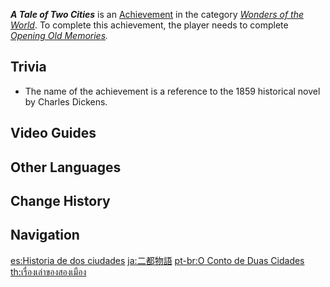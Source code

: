 {{Achievement Infobox
|id           = 81172
|order id     = 1158
|category     = Wonders of the World
|description  = Even Tsurumi Island seems to be built atop the wreckage of ancient ruins.
|requirements = Complete ''[[Opening Old Memories]].''
|primogems    = 5
|tracking     = 
|hidden       = 1
|topic        = 
|type         = Exploration
}}
'''''A Tale of Two Cities''''' is an [[Achievement]] in the category ''[[Wonders of the World]]''. To complete this achievement, the player needs to complete ''[[Opening Old Memories]].''

==Trivia==
*The name of the achievement is a reference to the 1859 historical novel ''{{w|A Tale of Two Cities}}'' by Charles Dickens.

==Video Guides==
{{EVT
|video1   = https://youtu.be/EckKQjXChZU
|caption1 = "A Tale of Two Cities" and "Guessing Game" Achievement Guide
}}

==Other Languages==
{{Other Languages
|en      = A Tale of Two Cities
|zhs     = 双城记
|zhs_rm  = Shuāngchéngjì
|zht     = 雙城記
|zht_rm  = Shuāngchéngjì
|zh_tl   = 
|ja      = 二都物語
|ja_rm   = Nito Monogatari
|ja_tl   = A Tale of Two Cities
|ko      = 두 도시의 이야기
|ko_rm   = Du Dosi-ui Iyagi
|ko_tl   = A Story of Two Cities
|es      = Historia de dos ciudades
|es_tl   = A Tale of Two Cities
|fr      = Le conte de deux cités
|fr_tl   = A Tale of Two Cities
|ru      = Сказание о двух городах
|ru_tl   = A Tale of Two Cities
|th      = เรื่องเล่าของสองเมือง
|th_rm   = Ruenglao khong Song Mueng
|th_tl   = A Tale of Two Cities
|vi      = Song Thành Ký
|vi_tl   = 
|de      = Eine Geschichte von zwei Städten
|de_tl   = A Tale of Two Cities
|id      = Kisah Dua Bangsa
|id_tl   = Story of Two Nations
|pt      = O Conto de Duas Cidades
|pt_tl   = 
|tr      = İki Şehrin Hikayesi
|tr_tl   = Story of Two Cities
|it      = Una storia di due città
|it_tl   = 
}}

==Change History==
{{Change History|2.2}}
<!--
==References==
{{Reflist}}
-->
==Navigation==
{{Achievement Navbox|Wonders of the World|Exploration}}

[[es:Historia de dos ciudades]]
[[ja:二都物語]]
[[pt-br:O Conto de Duas Cidades]]
[[th:เรื่องเล่าของสองเมือง]]